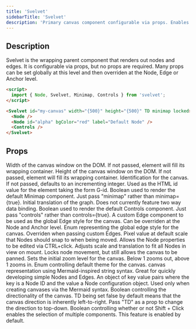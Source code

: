 ```yaml
---
title: 'Svelvet'
sidebarTitle: 'Svelvet'
description: 'Primary canvas component configurable via props. Enables zoom, pan and translation of the canvas.'
---
```


## Description

Svelvet is the wrapping parent component that renders out nodes and edges. It is configurable via props, but no props are required. Many props can be set globally at this level and then overriden at the Node, Edge or Anchor level.

```HTML App.svelte
<script>
  import { Node, Svelvet, Minimap, Controls } from 'svelvet';
</script>

<Svelvet id="my-canvas" width="{500}" height="{500}" TD minimap locked>
  <Node />
  <Node id="alpha" bgColor="red" label="Default Node" />
  <Controls />
</Svelvet>
```

## Props

<ResponseField name="width" type="number" default="size of wrapping element">
  Width of the canvas window on the DOM. If not passed, element will fill its
  wrapping container.
</ResponseField>
<ResponseField name="height" type="number" default="size of wrapping element">
  Height of the canvas window on the DOM. If not passed, element will fill its
  wrapping container.
</ResponseField>
<ResponseField name="id" type="number | string" default="incrementing integer">
  Identification for the canvas. If not passed, defaults to an incrementing
  integer. Used as the HTML id value for the element taking the form G-id.
</ResponseField>
<ResponseField name="minimap" type="boolean" default="false">
  Boolean used to render the default Minimap component. Just pass "minimap"
  rather than minimap={true}.
</ResponseField>
<ResponseField
  name="translation"
  type="{x: number, y: number}"
  default="{x: 0, y: 0}"
>
  Initial translation of the graph. Does not currently feature two way data
  binding.
</ResponseField>
<ResponseField name="controls" type="boolean" default="false">
  Boolean used to render the default Controls component. Just pass "controls"
  rather than controls={true}.
</ResponseField>
<ResponseField name="edge" type="Edge Component">
  A custom Edge component to be used as the global Edge style for the canvas.
  Can be overriden at the Node and Anchor level.
</ResponseField>
<ResponseField
  name="edgeStyle"
  type="bezier | step | straight"
  default="bezier"
>
  Enum representing the global edge style for the canvas. Overriden when passing
  custom Edges.
</ResponseField>
<ResponseField name="snapTo" type="number" default="1">
  Pixel value at default scale that Nodes should snap to when being moved.
</ResponseField>
<ResponseField name="editable" type="boolean" default="false">
  Allows the Node properties to be edited via CTRL+click.
</ResponseField>
<ResponseField name="fitView" type="boolean" default="false">
  Adjusts scale and translation to fit all Nodes in view on mount.
</ResponseField>
<ResponseField name="locked" type="boolean" default="false">
  Locks node movement, but still allows the canvas to be panned.
</ResponseField>
<ResponseField name="initialZoom" type="number" default="1">
  Sets the initial zoom level for the canvas. Below 1 zooms out, above 1 zooms
  in.
</ResponseField>
<ResponseField
  name="theme"
  type="light | dark | purple | parchment"
  default="light"
>
  Enum controlling default theme for the canvas.
</ResponseField>
<ResponseField name="mermaid" type="string" default="">
  canvas representation using Mermaid-inspired string syntax. Great for quickly
  developing simple Nodes and Edges.
</ResponseField>
<ResponseField name="mermaidConfig" type="string">
  An object of key value pairs where the key is a Node ID and the value a Node
  configuration object. Used only when creating canvases via the Mermaid syntax.
</ResponseField>
<ResponseField name="TD" type="boolean" default="false">
  Boolean controlling the directionality of the canvas. TD being set false by
  default means that the canvas direction is inherently left-to-right. Pass "TD"
  as a prop to change the direction to top-down.
</ResponseField>

<ResponseField name="disableSelection" type="boolean" default="false">
  Boolean controlling whether or not Shift + Click enables the selection of
  multiple components. This feature is enabled by default.
</ResponseField>
